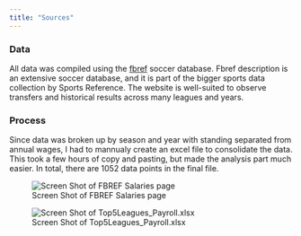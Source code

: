 ```yaml
---
title: "Sources"
---
```


### Data
All data was compiled using the [fbref](https://fbref.com/en/) soccer database. Fbref description is an extensive soccer database, and it is part of the bigger sports data collection by Sports Reference. The website is well-suited to observe transfers and historical results across many leagues and years.   

 
### Process
Since data was broken up by season and year with standing separated from annual wages, I had to mannualy create an excel file to consolidate the data. This took a few hours of copy and pasting, but made the analysis part much easier. In total, there are 1052 data points in the final file. 

![Screen Shot of FBREF Salaries page](fbref_screen.jpg)

![Screen Shot of Top5Leagues_Payroll.xlsx](excel_screen.jpg)